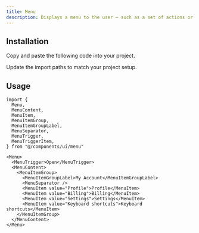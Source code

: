 ```yaml
---
title: Menu
description: Displays a menu to the user — such as a set of actions or functions — triggered by a button.
---
```


<ComponentPreview name="menu-01" />

## Installation

<ComponentInstall>

<Fragment slot="manual">

<Steps>

<Step>Copy and paste the following code into your project.</Step>

<ComponentSource component="menu" />

<Step>Update the import paths to match your project setup.</Step>

</Steps>

</Fragment>

</ComponentInstall>

## Usage

```tsx
import {
  Menu,
  MenuContent,
  MenuItem,
  MenuItemGroup,
  MenuItemGroupLabel,
  MenuSeparator,
  MenuTrigger,
  MenuTriggerItem,
} from "@/components/ui/menu"
```

```tsx
<Menu>
  <MenuTrigger>Open</MenuTrigger>
  <MenuContent>
    <MenuItemGroup>
      <MenuItemGroupLabel>My Account</MenuItemGroupLabel>
      <MenuSeparator />
      <MenuItem value="Profile">Profile</MenuItem>
      <MenuItem value="Billing">Billing</MenuItem>
      <MenuItem value="Settings">Settings</MenuItem>
      <MenuItem value="Keyboard shortcuts">Keyboard shortcuts</MenuItem>
    </MenuItemGroup>
  </MenuContent>
</Menu>
```
